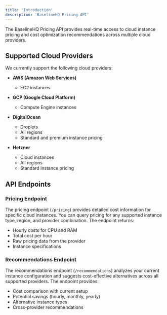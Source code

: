 ```yaml
---
title: 'Introduction'
description: 'BaselineHQ Pricing API'
---
```


The BaselineHQ Pricing API provides real-time access to cloud instance pricing and cost optimization recommendations across multiple cloud providers. 

## Supported Cloud Providers

We currently support the following cloud providers:

- **AWS (Amazon Web Services)**
  - EC2 instances

- **GCP (Google Cloud Platform)**
  - Compute Engine instances
 

- **DigitalOcean**
  - Droplets
  - All regions
  - Standard and premium instance pricing

- **Hetzner**
  - Cloud instances
  - All regions
  - Standard instance pricing

## API Endpoints

### Pricing Endpoint
The pricing endpoint (`/pricing`) provides detailed cost information for specific cloud instances. You can query pricing for any supported instance type, region, and provider combination. The endpoint returns:
- Hourly costs for CPU and RAM
- Total cost per hour
- Raw pricing data from the provider
- Instance specifications

### Recommendations Endpoint
The recommendations endpoint (`/recommendations`) analyzes your current instance configuration and suggests cost-effective alternatives across all supported providers. The endpoint provides:
- Cost comparison with current setup
- Potential savings (hourly, monthly, yearly)
- Alternative instance types
- Cross-provider recommendations
